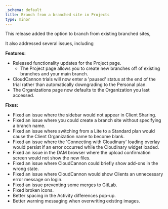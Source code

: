 ```yaml
---
_schema: default
title: Branch from a branched site in Projects
type: minor
---
```

This release added the option to branch from existing branched sites,&nbsp;

It also addressed several issues, including&nbsp;

**Features:**

* Released functionality updates for the Project page.
  * The Project page allows you to create new branches off of existing branches and your main branch.
* CloudCannon trials will now enter a 'paused' status at the end of the trial rather than automatically downgrading to the Personal plan.
* The Organizations page now defaults to the Organization you last accessed.

**Fixes:**

* Fixed an issue where the sidebar would not appear in Client Sharing.
* Fixed an issue where you could create a branch site without specifying a branch name.
* Fixed an issue where switching from a Lite to a Standard plan would cause the Client Organization name to become blank.
* Fixed an issue where the 'Connecting with Cloudinary' loading overlay would persist if an error occurred while the Cloudinary widget loaded.
* Fixed an issue in the DAM browser where the upload confirmation screen would not show the new files.
* Fixed an issue where CloudCannon could briefly show add-ons in the wrong state.
* Fixed an issue where CloudCannon would show Clients an unnecessary error message on login.
* Fixed an issue preventing some merges to GitLab.
* Fixed broken icons.
* Better spacing in the Activity differences pop-up.
* Better warning messaging when overwriting existing images.